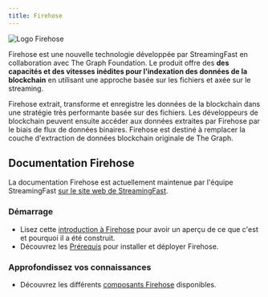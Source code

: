 ```yaml
---
title: Firehose
---
```


![Logo Firehose](/img/firehose-logo.png)

Firehose est une nouvelle technologie développée par StreamingFast en collaboration avec The Graph Foundation. Le produit offre des **des capacités et des vitesses inédites pour l'indexation des données de la blockchain** en utilisant une approche basée sur les fichiers et axée sur le streaming.

Firehose extrait, transforme et enregistre les données de la blockchain dans une stratégie très performante basée sur des fichiers. Les développeurs de blockchain peuvent ensuite accéder aux données extraites par Firehose par le biais de flux de données binaires. Firehose est destiné à remplacer la couche d'extraction de données blockchain originale de The Graph.

## Documentation Firehose

La documentation Firehose est actuellement maintenue par l'équipe StreamingFast [sur le site web de StreamingFast](https://firehose.streamingfast.io/).

### Démarrage

- Lisez cette [introduction à Firehose](https://firehose.streamingfast.io/introduction/firehose-overview) pour avoir un aperçu de ce que c'est et pourquoi il a été construit.
- Découvrez les [Prérequis](https://firehose.streamingfast.io/introduction/prerequisites) pour installer et déployer Firehose.

### Approfondissez vos connaissances

- Découvrez les différents [composants Firehose](https://firehose.streamingfast.io/architecture/components) disponibles.
